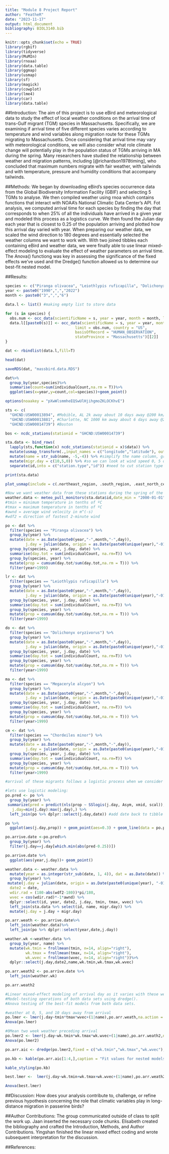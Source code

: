 ```yaml
---
title: "Module 8 Project Report"
author: "FeatheR"
date: "2023-11-17"
output: html_document
bibliography: BIOL3140.bib
---
```


```r
knitr::opts_chunk$set(echo = TRUE)
library(rgbif)
library(tidyverse)
library(MuMIn)
library(rnoaa)
library(data.table)
library(ggmap)
library(usmap)
library(sf)
library(magick)
library(cowplot)
library(lme4)
library(car)
library(data.table)
```

##Introduction:
The aim of this project is to use eBird and meteorological data to study the effect of local weather conditions on the arrival time of trans-Gulf migrant (TGM) species in Massachusetts. Specifically, we are examining if arrival time of five different species varies according to temperature and wind variables along migration route for these TGMs migrating to Massachusetts. Once considering that arrival time may vary with meteorological conditions, we will also consider what role climate change will potentially play in the population status of TGMs arriving in MA during the spring. Many researchers have studied the relationship between weather and migration patterns, including [@richardson1978timing], who concluded that maximum numbers migrate with fair weather, with tailwinds and with temperature, pressure and humidity conditions that accompany tailwinds. 

##Methods:
We began by downloading eBird’s species occurrence data from the Global Biodiversity Information Facility (GBIF) and selecting 5 TGMs to analyse. We then compiled weather using rnoa which contains functions that interact with NOAA’s National Climatic Data Center’s API. Fot analysis, we computed arrival time for each species by finding the day that corresponds to when 25% of all the individuals have arrived in a given year and modeled this process as a logistics curve. We then found the Julian day each year that is closest to 0.25 of the population arriving and plotted how this arrival day varied with year. When preparing our weather data, we scaled the wind direction to 180 degrees and essentially selected the weather columns we want to work with. With two joined tibbles each containing eBird and weather data, we were finally able to use linear mixed-effect modeling to evaluate the effect of weather parameters on arrival time. The Anova() functiong was key in assessing the significance of the fixed effects we’ve used and the Dredge() function allowed us to determine our best-fit nested model.

##Results:

```r
species <- c("Piranga olivacea", "Leiothlypis ruficapilla", "Dolichonyx oryzivorus", "Megaceryle alcyon","Chordeiles minor")
year <- paste0("1990",",","2022")
month <- paste0("3",",","6")

data.l <- list() #making empty list to store data

for (s in species) {
  obs.num <- occ_data(scientificName = s, year = year, month = month, limit = 0, country = "US", basisOfRecord = "HUMAN_OBSERVATION", stateProvince = "Massachusetts")$meta$count
  data.l[[paste0(s)]] <- occ_data(scientificName = s, year = year, month = month,
                               limit = obs.num, country = "US",
                               basisOfRecord = "HUMAN_OBSERVATION",
                               stateProvince = "Massachusetts")[[2]]
}

dat <- rbindlist(data.l,fill=T)

head(dat)

saveRDS(dat, "massbird.data.RDS")

dat%>%
  group_by(year,species)%>%
  summarise(count=sum(individualCount,na.rm = T))%>%
  ggplot(aes(x=year,y=count,col=species))+geom_point()
```

``` r
options(noaakey = "pXwWlsmmheEQSwUlHjihgmoZKLOCKhvE")

sts <- c(
  "GHCND:USW00013894", #Mobible, AL 2k away about 10 days away @200 km/day
  "GHCND:USW00013881", #Charlotte, NC 1000 km away about 6 days away @200 km/day
  "GHCND:USW00014739") #Boston

bos <- ncdc_stations(stationid = "GHCND:USW00014739")

sta.data <- bind_rows(
  lapply(sts,function(x) ncdc_stations(stationid = x)$data)) %>%
  mutate(usmap_transform(.,input_names = c("longitude","latitude"), output_names = c("longitude.1", "latitude.1"))) %>% #join transformation of lat/long for projection with usmap
  mutate(name = str_sub(name, -5,-4)) %>% #simplify the name column, grab just the state
  mutate(migr.day = c(10,5,0)) %>% #so we can look at wind speed 0, 5 or 10 days before arrive in boston
  separate(id,into = c("station.type","id")) #need to cut station type out from station id number

print(sta.data)

plot_usmap(include = c(.northeast_region, .south_region, .east_north_central)) + geom_point(data = sta.data, aes(x = longitude.1, y = latitude.1, col = name), size = 5) + geom_label(data = sta.data, aes(x = longitude.1, y=latitude.1, col = name, label = name), size = 5, nudge_x = 1e6*0.25) + theme(legend.position = "none")

#Now we want weather data from these stations during the spring of the years we have good data for (pretty much 2000 on)
weather.data <- meteo_pull_monitors(sta.data$id,date_min = "2000-01-01")
#tmin = minimum temperature in tenths of ºC
#tmax = maximum temperature in tenths of ºC
#awnd = average wind velocity in m^(-s)
#wdf2 = direction of fastest 2-minute wind
```

```r
po <- dat %>%
  filter(species == "Piranga olivacea") %>%
  group_by(year) %>%
  mutate(date = as.Date(paste0(year,"-",month,"-",day)),
         j.day = julian(date, origin = as.Date(paste0(unique(year),"-01-01")))) %>%
  group_by(species, year, j.day, date) %>%
  summarise(day.tot = sum(individualCount, na.rm=T)) %>%
  group_by(species, year) %>%
  mutate(prop = cumsum(day.tot/sum(day.tot,na.rm = T))) %>%
  filter(year>1999)

lr <- dat %>%
  filter(species == "Leiothlypis ruficapilla") %>%
  group_by(year) %>%
  mutate(date = as.Date(paste0(year,"-",month,"-",day)),
         j.day = julian(date, origin = as.Date(paste0(unique(year),"-01-01")))) %>%
  group_by(species, year, j.day, date) %>%
  summarise(day.tot = sum(individualCount, na.rm=T)) %>%
  group_by(species, year) %>%
  mutate(prop = cumsum(day.tot/sum(day.tot,na.rm = T))) %>%
  filter(year>1999)

do <- dat %>%
  filter(species == "Dolichonyx oryzivorus") %>%
  group_by(year) %>%
  mutate(date = as.Date(paste0(year,"-",month,"-",day)),
         j.day = julian(date, origin = as.Date(paste0(unique(year),"-01-01")))) %>%
  group_by(species, year, j.day, date) %>%
  summarise(day.tot = sum(individualCount, na.rm=T)) %>%
  group_by(species, year) %>%
  mutate(prop = cumsum(day.tot/sum(day.tot,na.rm = T))) %>%
  filter(year>1999)

ma <- dat %>%
  filter(species == "Megaceryle alcyon") %>%
  group_by(year) %>%
  mutate(date = as.Date(paste0(year,"-",month,"-",day)),
         j.day = julian(date, origin = as.Date(paste0(unique(year),"-01-01")))) %>%
  group_by(species, year, j.day, date) %>%
  summarise(day.tot = sum(individualCount, na.rm=T)) %>%
  group_by(species, year) %>%
  mutate(prop = cumsum(day.tot/sum(day.tot,na.rm = T))) %>%
  filter(year>1999)

cm <- dat %>%
  filter(species == "Chordeiles minor") %>%
  group_by(year) %>%
  mutate(date = as.Date(paste0(year,"-",month,"-",day)),
         j.day = julian(date, origin = as.Date(paste0(unique(year),"-01-01")))) %>%
  group_by(species, year, j.day, date) %>%
  summarise(day.tot = sum(individualCount, na.rm=T)) %>%
  group_by(species, year) %>%
  mutate(prop = cumsum(day.tot/sum(day.tot,na.rm = T))) %>%
  filter(year>1999)

#arrival of these migrants follows a logistic process when we consider the proportion of the population that has arrived!

#lets use logistic modeling:
po.pred <- po %>%
  group_by(year) %>%
 summarize(pred = predict(nls(prop ~ SSlogis(j.day, Asym, xmid, scal)), newdata = data.frame(j.day = min(j.day):max(j.day))), #predict the logistic curve for each species
   j.day=min(j.day):max(j.day),) %>%
  left_join(po %>% dplyr::select(j.day,date)) #add date back to tibble

po %>%
  ggplot(aes(j.day,prop)) + geom_point(aes=0.3) + geom_line(data = po.pred, aes(x = j.day, y = pred), col="blue", size=2) + facet_wrap(year~.)

po.arrive.date <-po.pred%>%
  group_by(year) %>%
  filter(j.day==j.day[which.min(abs(pred-0.25))])

po.arrive.date %>%
  ggplot(aes(year,j.day))+ geom_point()
```

```r
weather.data <- weather.data %>%
  mutate(year = as.integer(str_sub(date, 1, 4)), dat = as.Date(date)) %>%
  group_by(year) %>%
 mutate(j.day = julian(date, origin = as.Date(paste0(unique(year), "-01-01"))), 
  date2 = date,
  wdir.rad = (180-abs(wdf2-180))*pi/180,
  wvec = cos(wdir.rad)*-1*awnd) %>% 
  dplyr::select(id, year, date2, j.day, tmin, tmax, wvec) %>% 
  left_join(sta.data %>% select(id, name, migr.day)) %>% 
  mutate(j.day = j.day + migr.day)

po.arr.weath <- po.arrive.date%>%
  left_join(weather.data)%>%
  left_join(po %>% dplyr::select(year,date,j.day))

weather.wk <-weather.data %>% 
  group_by(year, name) %>% 
  mutate(wk.tmin = frollmean(tmin, n=14, align="right"),
         wk.tmax = frollmean(tmax, n=14, align="right"),
         wk.wvec = frollmean(wvec, n=14, align="right"))%>%
  dplyr::select(j.day,date2,name,wk.tmin,wk.tmax,wk.wvec)

po.arr.weath2 <- po.arrive.date %>%
  left_join(weather.wk)

po.arr.weath2
```

```r

#Linear mixed-effect modeling of arrival day as it varies with these weather variables for both weather data sets (single-day and two-week average)
#Model-testing operations of both data sets using dredge().
#Anova testing of the best-fit models from both data sets.

#weather at 0, 5, and 10 days away from arrival
po.lmer <- lmer(j.day~tmin*tmax*wvec+(1|name),po.arr.weath,na.action = "na.fail")
Anova(po.lmer)

#0Mean two week weather preceding arrival
po.lmer2 <- lmer(j.day~wk.tmin*wk.tmax*wk.wvec+(1|name),po.arr.weath2,na.action = "na.fail")
Anova(po.lmer2)

po.arr.aic <- dredge(po.lmer2,fixed = c("wk.tmin","wk.tmax","wk.wvec"),)

po.kb <- kable(po.arr.aic[1:4,],caption = "Fit values for nested models of the most complicated lme model")

kable_styling(po.kb)

best.lmer <-  lmer(j.day~wk.tmin+wk.tmax+wk.wvec+(1|name),po.arr.weath2,na.action = "na.fail")

Anova(best.lmer)
```

##Discussion:
How does your analysis contribute to, challenge, or refine previous hypothesis concerning the role that climatic variables play in long-distance migration in passerine birds?

##Author Contributions: 
The group communicated outside of class to split the work up. Jaan inserted the necessary code chunks. Elisabeth created the bibliography and crafted the Introduction, Methods, and Author Contributions. Yingshan finished the linear mixed effect coding and wrote subsequent interpretation for the discussion.

##References:
